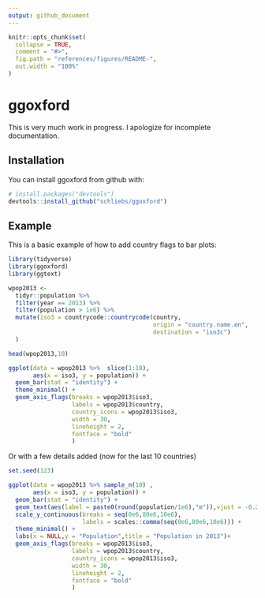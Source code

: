 ```yaml
---
output: github_document
---
```


<!-- README.md is generated from README.Rmd. Please edit that file -->

```r
knitr::opts_chunk$set(
  collapse = TRUE,
  comment = "#>",
  fig.path = "references/figures/README-",
  out.width = "100%"
)
```


# ggoxford

This is very much work in progress. I apologize for incomplete documentation.

## Installation

You can install ggoxford from github with:

```r
# install.packages("devtools")
devtools::install_github("schliebs/ggoxford")
```

## Example

This is a basic example of how to add country flags to bar plots:

```r
library(tidyverse)
library(ggoxford)
library(ggtext)

wpop2013 <-
  tidyr::population %>%
  filter(year == 2013) %>%
  filter(population > 1e6) %>%
  mutate(iso3 = countrycode::countrycode(country,
                                         origin = "country.name.en",
                                         destination = "iso3c")
  ) 

head(wpop2013,10)
```

```r
ggplot(data = wpop2013 %>%  slice(1:10),
       aes(x = iso3, y = population)) +
  geom_bar(stat = "identity") +
  theme_minimal() +
  geom_axis_flags(breaks = wpop2013$iso3,
                  labels = wpop2013$country,
                  country_icons = wpop2013$iso3,
                  width = 30,
                  lineheight = 2,
                  fontface = "bold"
                  )
```

Or with a few details added (now for the last 10 countries)

```r

set.seed(123)

ggplot(data = wpop2013 %>% sample_n(10) ,
       aes(x = iso3, y = population)) +
  geom_bar(stat = "identity") +
  geom_text(aes(label = paste0(round(population/1e6),"m")),vjust = -0.25)+
  scale_y_continuous(breaks = seq(0e6,80e6,10e6),
                     labels = scales::comma(seq(0e6,80e6,10e6))) + 
  theme_minimal() +
  labs(x = NULL,y = "Population",title = "Population in 2013")+
  geom_axis_flags(breaks = wpop2013$iso3,
                  labels = wpop2013$country, 
                  country_icons = wpop2013$iso3,
                  width = 30,
                  lineheight = 2,
                  fontface = "bold"
                  )
```

